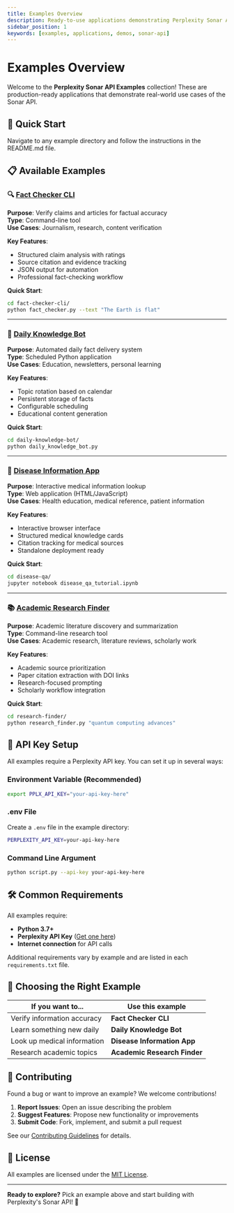 ```yaml
---
title: Examples Overview
description: Ready-to-use applications demonstrating Perplexity Sonar API capabilities
sidebar_position: 1
keywords: [examples, applications, demos, sonar-api]
---
```


# Examples Overview

Welcome to the **Perplexity Sonar API Examples** collection! These are production-ready applications that demonstrate real-world use cases of the Sonar API.

## 🚀 Quick Start

Navigate to any example directory and follow the instructions in the README.md file.

## 📋 Available Examples

### 🔍 [Fact Checker CLI](fact-checker-cli/)

**Purpose**: Verify claims and articles for factual accuracy  
**Type**: Command-line tool  
**Use Cases**: Journalism, research, content verification  

**Key Features**:
- Structured claim analysis with ratings
- Source citation and evidence tracking
- JSON output for automation
- Professional fact-checking workflow

**Quick Start**:
```bash
cd fact-checker-cli/
python fact_checker.py --text "The Earth is flat"
```

---

### 🤖 [Daily Knowledge Bot](daily-knowledge-bot/)

**Purpose**: Automated daily fact delivery system  
**Type**: Scheduled Python application  
**Use Cases**: Education, newsletters, personal learning  

**Key Features**:
- Topic rotation based on calendar
- Persistent storage of facts
- Configurable scheduling
- Educational content generation

**Quick Start**:
```bash
cd daily-knowledge-bot/
python daily_knowledge_bot.py
```

---

### 🏥 [Disease Information App](disease-qa/)

**Purpose**: Interactive medical information lookup  
**Type**: Web application (HTML/JavaScript)  
**Use Cases**: Health education, medical reference, patient information  

**Key Features**:
- Interactive browser interface
- Structured medical knowledge cards
- Citation tracking for medical sources
- Standalone deployment ready

**Quick Start**:
```bash
cd disease-qa/
jupyter notebook disease_qa_tutorial.ipynb
```

---

### 📚 [Academic Research Finder](research-finder/)

**Purpose**: Academic literature discovery and summarization  
**Type**: Command-line research tool  
**Use Cases**: Academic research, literature reviews, scholarly work  

**Key Features**:
- Academic source prioritization
- Paper citation extraction with DOI links
- Research-focused prompting
- Scholarly workflow integration

**Quick Start**:
```bash
cd research-finder/
python research_finder.py "quantum computing advances"
```

## 🔑 API Key Setup

All examples require a Perplexity API key. You can set it up in several ways:

### Environment Variable (Recommended)
```bash
export PPLX_API_KEY="your-api-key-here"
```

### .env File
Create a `.env` file in the example directory:
```bash
PERPLEXITY_API_KEY=your-api-key-here
```

### Command Line Argument
```bash
python script.py --api-key your-api-key-here
```

## 🛠️ Common Requirements

All examples require:
- **Python 3.7+**
- **Perplexity API Key** ([Get one here](https://docs.perplexity.ai/guides/getting-started))
- **Internet connection** for API calls

Additional requirements vary by example and are listed in each `requirements.txt` file.

## 🎯 Choosing the Right Example

| **If you want to...** | **Use this example** |
|------------------------|----------------------|
| Verify information accuracy | **Fact Checker CLI** |
| Learn something new daily | **Daily Knowledge Bot** |
| Look up medical information | **Disease Information App** |
| Research academic topics | **Academic Research Finder** |

## 🤝 Contributing

Found a bug or want to improve an example? We welcome contributions!

1. **Report Issues**: Open an issue describing the problem
2. **Suggest Features**: Propose new functionality or improvements
3. **Submit Code**: Fork, implement, and submit a pull request

See our [Contributing Guidelines](https://github.com/ppl-ai/api-cookbook/blob/main/CONTRIBUTING.md) for details.

## 📄 License

All examples are licensed under the [MIT License](https://github.com/ppl-ai/api-cookbook/blob/main/LICENSE).

---

**Ready to explore?** Pick an example above and start building with Perplexity's Sonar API! 🚀 